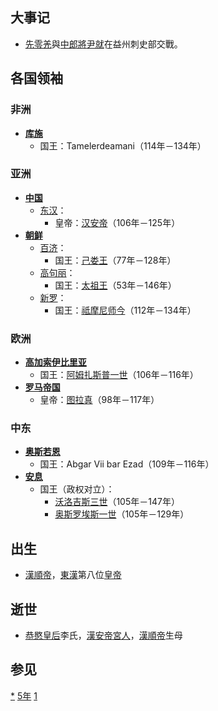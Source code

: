 {{yearTOC|115|东汉'''[[元初|元初]]二年'''}}

== 大事记 ==
*[[先零羌|先零羌]]與[[中郎將|中郎將]][[尹就|尹就]]在益州刺史部交戰。

== 各国领袖 ==
=== 非洲 ===
*'''[[库施|库施]]'''
**国王：Tamelerdeamani（114年－134年）

=== 亚洲 ===
*'''[[中国|中国]]'''
**[[东汉|东汉]]：
***皇帝：[[汉安帝|汉安帝]]（106年－125年）
*'''[[朝鲜民主主义人民共和国|朝鲜]]'''
**[[百濟|百济]]：
***国王：[[己娄王|己娄王]]（77年－128年）
**[[高句丽|高句丽]]：
***国王：[[太祖王|太祖王]]（53年－146年）
**[[新罗|新罗]]：
***国王：[[祗摩尼师今|祗摩尼师今]]（112年－134年）

=== 欧洲 ===
*'''[[高加索伊比利亞王國|高加索伊比里亚]]'''
**国王：[[阿姆扎斯普一世|阿姆扎斯普一世]]（106年－116年）
*'''[[羅馬帝國|罗马帝国]]'''
**皇帝：[[圖拉真|图拉真]]（98年－117年）

=== 中东 ===
*'''[[奥斯若恩|奥斯若恩]]'''
**国王：Abgar Vii bar Ezad（109年－116年）
*'''[[安息_(国家)|安息]]''' 
**国王（政权对立）：
***[[沃洛吉斯三世|沃洛吉斯三世]]（105年－147年）
***[[奥斯罗埃斯一世|奥斯罗埃斯一世]]（105年－129年）
== 出生 ==
*[[漢順帝|漢順帝]]，[[東漢|東漢]]第八位[[皇帝|皇帝]]

== 逝世 ==
*[[恭愍皇后|恭愍皇后]]李氏，[[漢安帝|漢安帝]][[宮人|宮人]]，[[漢順帝|漢順帝]]生母

== 参见 ==
{{Wikisource year mention}}

[[Category:115年|*]]
[[Category:110年代|5年]]
[[Category:2世纪各年|1]]